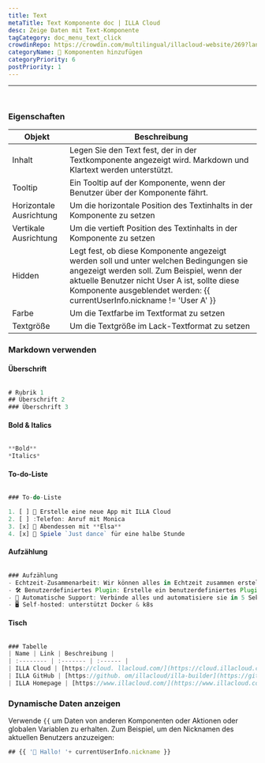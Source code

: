 ```yaml
---
title: Text
metaTitle: Text Komponente doc | ILLA Cloud
desc: Zeige Daten mit Text-Komponente
tagCategory: doc_menu_text_click
crowdinRepo: https://crowdin.com/multilingual/illacloud-website/269?languages=de&filter=basic&value=0
categoryName: 🧬 Komponenten hinzufügen
categoryPriority: 6
postPriority: 1
---
```


* * *

## <h2 hidden>Text</h2>

<img src='https://cdn.illacloud.com/official-website/img/docs/assemble/text1.png' alt="" />

### Eigenschaften

| Objekt                  | Beschreibung                                                                                                                                                                                                                                                     |
| ----------------------- | ---------------------------------------------------------------------------------------------------------------------------------------------------------------------------------------------------------------------------------------------------------------- |
| Inhalt                  | Legen Sie den Text fest, der in der Textkomponente angezeigt wird. Markdown und Klartext werden unterstützt.                                                                                                                                                     |
| Tooltip                 | Ein Tooltip auf der Komponente, wenn der Benutzer über der Komponente fährt.                                                                                                                                                                                     |
| Horizontale Ausrichtung | Um die horizontale Position des Textinhalts in der Komponente zu setzen                                                                                                                                                                                          |
| Vertikale Ausrichtung   | Um die vertieft Position des Textinhalts in der Komponente zu setzen                                                                                                                                                                                             |
| Hidden                  | Legt fest, ob diese Komponente angezeigt werden soll und unter welchen Bedingungen sie angezeigt werden soll. Zum Beispiel, wenn der aktuelle Benutzer nicht User A ist, sollte diese Komponente ausgeblendet werden: {{ currentUserInfo.nickname != 'User A' }} |
| Farbe                   | Um die Textfarbe im Textformat zu setzen                                                                                                                                                                                                                         |
| Textgröße               | Um die Textgröße im Lack-Textformat zu setzen                                                                                                                                                                                                                    |

### Markdown verwenden

#### Überschrift

<img src='https://cdn.illacloud.com/official-website/img/docs/assemble/text2.png' alt="" />

```jsx
# Rubrik 1
## Überschrift 2
### Überschrift 3
```

#### Bold & Italics

<img src='https://cdn.illacloud.com/official-website/img/docs/assemble/text3.png' alt="" />

```jsx
**Bold**
*Italics*
```

#### To-do-Liste

<img src='https://cdn.illacloud.com/official-website/img/docs/assemble/text4.png' alt="" />

```jsx
### To-do-Liste

1. [ ] 🚀 Erstelle eine neue App mit ILLA Cloud
2. [ ] :Telefon: Anruf mit Monica
3. [x] 🍷 Abendessen mit **Elsa**
4. [x] 💃 Spiele `Just dance` für eine halbe Stunde
```

#### Aufzählung

<img src='https://cdn.illacloud.com/official-website/img/docs/assemble/text5.png' alt="" />

```jsx
### Aufzählung
- Echtzeit-Zusammenarbeit: Wir können alles in Echtzeit zusammen erstellen.
- 🛠️ Benutzerdefiniertes Plugin: Erstelle ein benutzerdefiniertes Plugin, um das zu tun, was du willst.
- 🤖 Automatische Support: Verbinde alles und automatisiere sie in 5 Sekunden.
- 🖥️ Self-hosted: unterstützt Docker & k8s
```

#### Tisch

<img src='https://cdn.illacloud.com/official-website/img/docs/assemble/text6.png' alt="" />

```jsx
### Tabelle
| Name | Link | Beschreibung |
| :-------- | :------- | :------ |
| ILLA Cloud | [https://cloud. llacloud.com/](https://cloud.illacloud.com/) |Build apps on ILLA Cloud|
| ILLA GitHub | [https://github. om/illacloud/illa-builder](https://github.com/illacloud/illa-builder) |Star uns auf GitHub|
| ILLA Homepage | [https://www.illacloud.com/](https://www.illacloud.com/) |ILLA Cloud Offical website
```

### Dynamische Daten anzeigen

Verwende `{{` um Daten von anderen Komponenten oder Aktionen oder globalen Variablen zu erhalten. Zum Beispiel, um den Nicknamen des aktuellen Benutzers anzuzeigen:

```jsx
## {{ '👋 Hallo! '+ currentUserInfo.nickname }}
```
